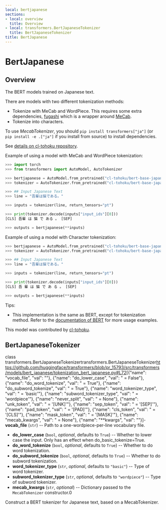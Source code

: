 ```yaml
---
local: bertjapanese
sections:
- local: overview
  title: Overview
- local: transformers.BertJapaneseTokenizer
  title: BertJapaneseTokenizer
title: BertJapanese
---
```

<script>
</script>
<!--Copyright 2020 The HuggingFace Team. All rights reserved.

Licensed under the Apache License, Version 2.0 (the "License"); you may not use this file except in compliance with
the License. You may obtain a copy of the License at

http://www.apache.org/licenses/LICENSE-2.0

Unless required by applicable law or agreed to in writing, software distributed under the License is distributed on
an "AS IS" BASIS, WITHOUT WARRANTIES OR CONDITIONS OF ANY KIND, either express or implied. See the License for the
specific language governing permissions and limitations under the License.
-->

<h1 id="bertjapanese">BertJapanese</h1>

<h2 id="overview">Overview</h2>

The BERT models trained on Japanese text.

There are models with two different tokenization methods:

- Tokenize with MeCab and WordPiece. This requires some extra dependencies, [fugashi](https://github.com/polm/fugashi) which is a wrapper around [MeCab](https://taku910.github.io/mecab/).
- Tokenize into characters.

To use *MecabTokenizer*, you should `pip install transformers["ja"]` (or `pip install -e .["ja"]` if you install
from source) to install dependencies.

See [details on cl-tohoku repository](https://github.com/cl-tohoku/bert-japanese).

Example of using a model with MeCab and WordPiece tokenization:

```python
>>> import torch
>>> from transformers import AutoModel, AutoTokenizer

>>> bertjapanese = AutoModel.from_pretrained("cl-tohoku/bert-base-japanese")
>>> tokenizer = AutoTokenizer.from_pretrained("cl-tohoku/bert-base-japanese")

>>> ## Input Japanese Text
>>> line = "吾輩は猫である。"

>>> inputs = tokenizer(line, return_tensors="pt")

>>> print(tokenizer.decode(inputs["input_ids"][0]))
[CLS] 吾輩 は 猫 で ある 。 [SEP]

>>> outputs = bertjapanese(**inputs)
```

Example of using a model with Character tokenization:

```python
>>> bertjapanese = AutoModel.from_pretrained("cl-tohoku/bert-base-japanese-char")
>>> tokenizer = AutoTokenizer.from_pretrained("cl-tohoku/bert-base-japanese-char")

>>> ## Input Japanese Text
>>> line = "吾輩は猫である。"

>>> inputs = tokenizer(line, return_tensors="pt")

>>> print(tokenizer.decode(inputs["input_ids"][0]))
[CLS] 吾 輩 は 猫 で あ る 。 [SEP]

>>> outputs = bertjapanese(**inputs)
```

Tips:

- This implementation is the same as BERT, except for tokenization method. Refer to the [documentation of BERT](bert) for more usage examples.

This model was contributed by [cl-tohoku](https://huggingface.co/cl-tohoku).

<h2 id="transformers.BertJapaneseTokenizer">BertJapaneseTokenizer</h2>

<div class="docstring">

<docstring><name>class transformers.BertJapaneseTokenizer</name><anchor>transformers.BertJapaneseTokenizer</anchor><source>https://github.com/huggingface/transformers/blob/pr_15793/src/transformers/models/bert_japanese/tokenization_bert_japanese.py#L72</source><parameters>[{"name": "vocab_file", "val": ""}, {"name": "do_lower_case", "val": " = False"}, {"name": "do_word_tokenize", "val": " = True"}, {"name": "do_subword_tokenize", "val": " = True"}, {"name": "word_tokenizer_type", "val": " = 'basic'"}, {"name": "subword_tokenizer_type", "val": " = 'wordpiece'"}, {"name": "never_split", "val": " = None"}, {"name": "unk_token", "val": " = '[UNK]'"}, {"name": "sep_token", "val": " = '[SEP]'"}, {"name": "pad_token", "val": " = '[PAD]'"}, {"name": "cls_token", "val": " = '[CLS]'"}, {"name": "mask_token", "val": " = '[MASK]'"}, {"name": "mecab_kwargs", "val": " = None"}, {"name": "**kwargs", "val": ""}]</parameters><paramsdesc>- **vocab_file** (`str`) --
  Path to a one-wordpiece-per-line vocabulary file.
- **do_lower_case** (`bool`, *optional*, defaults to `True`) --
  Whether to lower case the input. Only has an effect when do_basic_tokenize=True.
- **do_word_tokenize** (`bool`, *optional*, defaults to `True`) --
  Whether to do word tokenization.
- **do_subword_tokenize** (`bool`, *optional*, defaults to `True`) --
  Whether to do subword tokenization.
- **word_tokenizer_type** (`str`, *optional*, defaults to `"basic"`) --
  Type of word tokenizer.
- **subword_tokenizer_type** (`str`, *optional*, defaults to `"wordpiece"`) --
  Type of subword tokenizer.
- **mecab_kwargs** (`str`, *optional*) --
  Dictionary passed to the `MecabTokenizer` constructor.</paramsdesc><paramgroups>0</paramgroups></docstring>

Construct a BERT tokenizer for Japanese text, based on a MecabTokenizer.




</div>
